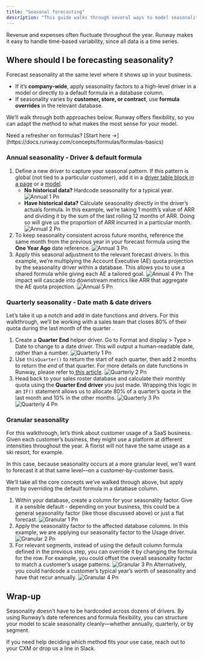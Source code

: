 ```yaml
---
title: "Seasonal forecasting"
description: "This guide walks through several ways to model seasonality in Runway, depending on where it occurs in your business."
---
```


Revenue and expenses often fluctuate throughout the year. Runway makes it easy to handle time-based variability, since all data is a time series.

## Where should I be forecasting seasonality?

Forecast seasonality at the same level where it shows up in your business.

- If it’s **company-wide**, apply seasonality factors to a high-level driver in a model or directly to a default formula in a database column.
- If seasonality varies by **customer, store, or contract**, use **formula overrides** in the relevant database.

We’ll walk through both approaches below. Runway offers flexibility, so you can adapt the method to what makes the most sense for your model.

<Info>
  Need a refresher on formulas? [Start here →](https://docs.runway.com/concepts/formulas/formulas-basics)
</Info>

### Annual seasonality - Driver & default formula

1. Define a new driver to capture your seasonal pattern. If this pattern is global (not tied to a particular customer), add it in a [driver table block in a page](https://docs.runway.com/concepts/pages/drivers-table-block) or a [model](https://docs.runway.com/concepts/models/models-basics).
   - **No historical data?** Hardcode seasonality for a typical year.
     ![Annual 1 Pn](/images/seasonal-forecasting/annual-1.png)
   - **Have historical data?** Calculate seasonality directly in the driver’s actuals formula.
     In this example, we’re taking 1 month’s value of ARR and dividing it by the sum of the last rolling 12 months of ARR. Doing so will give us the proportion of ARR incurred in a particular month.
     ![Annual 2 Pn](/images/seasonal-forecasting/annual-2.png)
2. To keep seasonality consistent across future months, reference the same month from the previous year in your forecast formula using the **One Year Ago** date reference.
   ![Annual 3 Pn](/images/seasonal-forecasting/annual-3.png)
3. Apply this seasonal adjustment to the relevant forecast drivers.
   In this example, we’re multiplying the Account Executive (AE) quota projection by the seasonality driver within a database. This allows you to use a shared formula while giving each AE a tailored goal.
   ![Annual 4 Pn](/images/seasonal-forecasting/annual-4.png)
   The impact will cascade into downstream metrics like ARR that aggregate the AE quota projection.
   ![Annual 5 Pn](/images/seasonal-forecasting/annual-5.png)

### Quarterly seasonality - Date math & date drivers

Let’s take it up a notch and add in date functions and drivers. For this walkthrough, we’ll be working with a sales team that closes 80% of their quota during the last month of the quarter .

1. Create a **Quarter End** helper driver. Go to Format and display \> Type \> Date to change to a date driver. This will output a human-readable date, rather than a number.
   ![Quarterly 1 Pn](/images/seasonal-forecasting/quarterly-1.png)
2. Use `thisQuarter()` to return the start of each quarter, then add 2 months to return the _end_ of that quarter.
   <Info>
     For more details on date functions in Runway, please refer to[ this article](https://docs.runway.com/concepts/formulas/functions-operators#date-functions).
   </Info>
   ![Quarterly 2 Pn](/images/seasonal-forecasting/quarterly-2.png)
3. Head back to your sales roster database and calculate their monthly quota using the **Quarter End driver** you just made. Wrapping this logic in an `IF()` statement allows us to allocate 80% of a quarter’s quota in the last month and 10% in the other months.
   ![Quarterly 3 Pn](/images/seasonal-forecasting/quarterly-3.png)
   ![Quarterly 4 Pn](/images/seasonal-forecasting/quarterly-4.png)

### Granular seasonality

For this walkthrough, let’s think about customer usage of a SaaS business. Given each customer’s business, they might use a platform at different intensities throughout the year. A florist will not have the same usage as a ski resort, for example.

In this case, because seasonality occurs at a more granular level, we'll want to forecast it at that same level—on a customer-by-customer basis.

We’ll take all the core concepts we’ve walked through above, but apply them by overriding the default formula in a database column.

1. Within your database, create a column for your seasonality factor.
   Give it a sensible default - depending on your business, this could be a general seasonality factor (like those discussed above) or just a flat forecast.
   ![Granular 1 Pn](/images/seasonal-forecasting/granular-1.png)
2. Apply the seasonality factor to the affected database columns.
   In this example, we are applying our seasonality factor to the Usage driver.
   ![Granular 2 Pn](/images/seasonal-forecasting/granular-2.png)
3. For relevant segments, instead of using the default column formula defined in the previous step, you can override it by changing the formula for the row.
   For example, you could offset the overall seasonality factor to match a customer’s usage patterns.
   ![Granular 3 Pn](/images/seasonal-forecasting/granular-3.png)
   Alternatively, you could hardcode a customer’s typical year’s worth of seasonality and have that recur annually.
   ![Granular 4 Pn](/images/seasonal-forecasting/granular-4.png)

## Wrap-up

Seasonality doesn’t have to be hardcoded across dozens of drivers. By using Runway’s date references and formula flexibility, you can structure your model to scale seasonality cleanly—whether annually, quarterly, or by segment.

If you need help deciding which method fits your use case, reach out to your CXM or drop us a line in Slack.